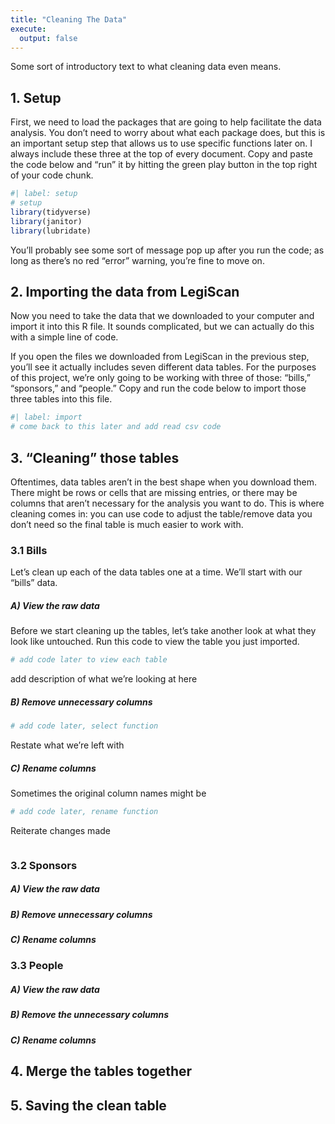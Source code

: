 ```yaml
---
title: "Cleaning The Data"
execute: 
  output: false
---
```


Some sort of introductory text to what cleaning data even means.

## 1. Setup

First, we need to load the packages that are going to help facilitate the data analysis. You don't need to worry about what each package does, but this is an important setup step that allows us to use specific functions later on. I always include these three at the top of every document. Copy and paste the code below and "run" it by hitting the green play button in the top right of your code chunk.

```r
#| label: setup
# setup 
library(tidyverse)
library(janitor)
library(lubridate)
```

You'll probably see some sort of message pop up after you run the code; as long as there's no red "error" warning, you're fine to move on.

## 2. Importing the data from LegiScan

Now you need to take the data that we downloaded to your computer and import it into this R file. It sounds complicated, but we can actually do this with a simple line of code.

If you open the files we downloaded from LegiScan in the previous step, you'll see it actually includes seven different data tables. For the purposes of this project, we're only going to be working with three of those: "bills," "sponsors," and "people." Copy and run the code below to import those three tables into this file.

```r
#| label: import
# come back to this later and add read csv code 

```

## 3. "Cleaning" those tables

Oftentimes, data tables aren't in the best shape when you download them. There might be rows or cells that are missing entries, or there may be columns that aren't necessary for the analysis you want to do. This is where cleaning comes in: you can use code to adjust the table/remove data you don't need so the final table is much easier to work with.

### 3.1 Bills

Let's clean up each of the data tables one at a time. We'll start with our "bills" data.

##### A) View the raw data

Before we start cleaning up the tables, let's take another look at what they look like untouched. Run this code to view the table you just imported.

```r
# add code later to view each table 
```

add description of what we're looking at here

##### B) Remove unnecessary columns 

```r
# add code later, select function 
```

Restate what we're left with

##### C) Rename columns 

Sometimes the original column names might be

```r
# add code later, rename function
```

Reiterate changes made

```         
```

### 3.2 Sponsors

##### A) View the raw data 

##### B) Remove unnecessary columns 

##### C) Rename columns 

### 3.3 People

##### A) View the raw data

##### B) Remove the unnecessary columns 

##### C) Rename columns 

## 4. Merge the tables together 

## 5. Saving the clean table
